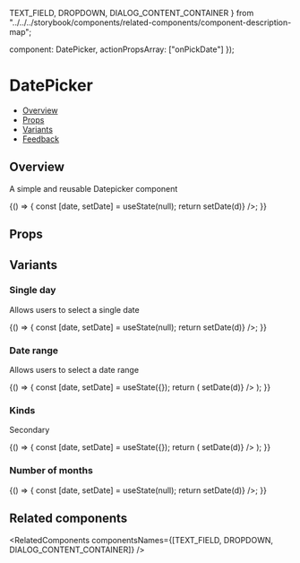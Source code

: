   TEXT_FIELD,
  DROPDOWN,
  DIALOG_CONTENT_CONTAINER
} from "../../../storybook/components/related-components/component-description-map";

  component: DatePicker,
  actionPropsArray: ["onPickDate"]
});

<Meta
  title="Pickers/DatePicker - (Coming Soon)"
  component={DatePicker}
  argTypes={metaSettings.argTypes}
  decorators={metaSettings.decorators}
/>

<!--- Component template -->


<!--- Component documentation -->

# DatePicker

- [Overview](#overview)
- [Props](#props)
- [Variants](#variants)
- [Feedback](#feedback)

## Overview

A simple and reusable Datepicker component

<Canvas>
  <Story name="Overview">
    {() => {
      const [date, setDate] = useState(null);
      return <DatePicker data-testid="date-picker" date={date} onPickDate={d => setDate(d)} />;
    }}
  </Story>
</Canvas>

## Props

<ArgsTable of={DatePicker} />

## Variants

### Single day

Allows users to select a single date

<Canvas>
  <Story name="Single Day">
    {() => {
      const [date, setDate] = useState(null);
      return <DatePicker data-testid="date-picker" date={date} onPickDate={d => setDate(d)} />;
    }}
  </Story>
</Canvas>

### Date range

Allows users to select a date range

<Canvas>
  <Story name="Date Range">
    {() => {
      const [date, setDate] = useState({});
      return (
        <DatePicker
          date={date.startDate}
          endDate={date.endDate}
          range
          data-testid="date-picker"
          onPickDate={d => setDate(d)}
        />
      );
    }}
  </Story>
</Canvas>

### Kinds

Secondary

<Canvas>
  <Story name="Kinds">
    {() => {
      const [date, setDate] = useState({});
      return (
        <DatePicker
          kind="secondary"
          date={date.startDate}
          endDate={date.endDate}
          range
          data-testid="date-picker"
          onPickDate={d => setDate(d)}
        />
      );
    }}
  </Story>
</Canvas>

### Number of months

<Canvas>
  <Story name="Number Of Months">
    {() => {
      const [date, setDate] = useState(null);
      return <DatePicker numberOfMonths={2} data-testid="date-picker" date={date} onPickDate={d => setDate(d)} />;
    }}
  </Story>
</Canvas>

## Related components

<RelatedComponents componentsNames={[TEXT_FIELD, DROPDOWN, DIALOG_CONTENT_CONTAINER]} />

